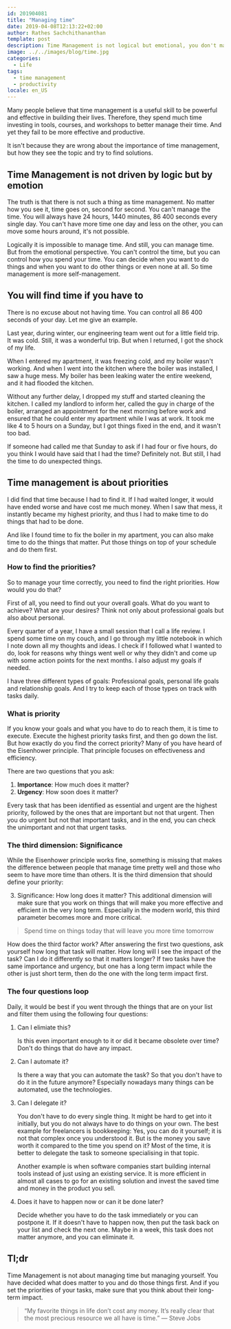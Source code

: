 ```yaml
---
id: 201904081
title: "Managing time"
date: 2019-04-08T12:13:22+02:00
author: Rathes Sachchithananthan
template: post
description: Time Management is not logical but emotional, you don't manage time, you manage yourself.
image: ../../images/blog/time.jpg
categories:
  - Life
tags:
  - time management
  - productivity
locale: en_US
---
```


Many people believe that time management is a useful skill to be powerful and effective in building their lives. Therefore, they spend much time investing in tools, courses, and workshops to better manage their time. And yet they fail to be more effective and productive.

It isn't because they are wrong about the importance of time management, but how they see the topic and try to find solutions.

## Time Management is not driven by logic but by emotion

The truth is that there is not such a thing as time management. No matter how you see it, time goes on, second for second. You can't manage the time. You will always have 24 hours, 1440 minutes, 86 400 seconds every single day. You can't have more time one day and less on the other, you can move some hours around, it's not possible.

Logically it is impossible to manage time. And still, you can manage time. But from the emotional perspective. You can't control the time, but you can control how you spend your time. You can decide when you want to do things and when you want to do other things or even none at all. So time management is more self-management.

## You will find time if you have to

There is no excuse about not having time. You can control all 86 400 seconds of your day. Let me give an example.

Last year, during winter, our engineering team went out for a little field trip. It was cold. Still, it was a wonderful trip. But when I returned, I got the shock of my life.

When I entered my apartment, it was freezing cold, and my boiler wasn't working. And when I went into the kitchen where the boiler was installed, I saw a huge mess. My boiler has been leaking water the entire weekend, and it had flooded the kitchen.

Without any further delay, I dropped my stuff and started cleaning the kitchen. I called my landlord to inform her, called the guy in charge of the boiler, arranged an appointment for the next morning before work and ensured that he could enter my apartment while I was at work. It took me like 4 to 5 hours on a Sunday, but I got things fixed in the end, and it wasn't too bad.

If someone had called me that Sunday to ask if I had four or five hours, do you think I would have said that I had the time? Definitely not. But still, I had the time to do unexpected things.

## Time management is about priorities

I did find that time because I had to find it. If I had waited longer, it would have ended worse and have cost me much money. When I saw that mess, it instantly became my highest priority, and thus I had to make time to do things that had to be done.

And like I found time to fix the boiler in my apartment, you can also make time to do the things that matter. Put those things on top of your schedule and do them first.

### How to find the priorities?

So to manage your time correctly, you need to find the right priorities. How would you do that?

First of all, you need to find out your overall goals. What do you want to achieve? What are your desires? Think not only about professional goals but also about personal.

Every quarter of a year, I have a small session that I call a life review. I spend some time on my couch, and I go through my little notebook in which I note down all my thoughts and ideas. I check if I followed what I wanted to do, look for reasons why things went well or why they didn't and come up with some action points for the next months. I also adjust my goals if needed.

I have three different types of goals: Professional goals, personal life goals and relationship goals. And I try to keep each of those types on track with tasks daily.

### What is priority

If you know your goals and what you have to do to reach them, it is time to execute. Execute the highest priority tasks first, and then go down the list.
But how exactly do you find the correct priority? Many of you have heard of the Eisenhower principle. That principle focuses on effectiveness and efficiency.

There are two questions that you ask:

1. **Importance**: How much does it matter?
2. **Urgency**: How soon does it
   matter?

Every task that has been identified as essential and urgent are the highest priority, followed by the ones that are important but not that urgent. Then you do urgent but not that important tasks, and in the end, you can check the unimportant and not that urgent tasks.

### The third dimension: Significance

While the Eisenhower principle works fine, something is missing that makes the difference between people that manage time pretty well and those who seem to have more time than others. It is the third dimension that should define your priority:

3. Significance: How long does it matter? This additional dimension will make sure that you work on things that will make you more effective and efficient in the very long term. Especially in the modern world, this third parameter becomes more and more critical.

> Spend time on things today that will leave you more time tomorrow

How does the third factor work? After answering the first two questions, ask yourself how long that task will matter. How long will I see the impact of the task? Can I do it differently so that it matters longer? If two tasks have the same importance and urgency, but one has a long term impact while the other is just short term, then do the one with the long term impact first.

### The four questions loop

Daily, it would be best if you went through the things that are on your list and filter them using the following four questions:

1. Can I elimiate this?

   Is this even important enough to it or did it became obsolete over time? Don't do things that do have any impact.

2. Can I automate it?

   Is there a way that you can automate the task? So that you don't have to do it in the future anymore? Especially nowadays many things can be automated, use the technologies.

3. Can I delegate it?

   You don't have to do every single thing. It might be hard to get into it initially, but you do not always have to do things on your own. The best example for freelancers is bookkeeping: Yes, you can do it yourself; it is not that complex once you understood it. But is the money you save worth it compared to the time you spend on it? Most of the time, it is better to delegate the task to someone specialising in that topic.

   Another example is when software companies start building internal tools instead of just using an existing service. It is more efficient in almost all cases to go for an existing solution and invest the saved time and money in the product you sell.

4. Does it have to happen now or can it be done later?

   Decide whether you have to do the task immediately or you can postpone it. If it doesn't have to happen now, then put the task back on your list and check the next one. Maybe in a week, this task does not matter anymore, and you can eliminate it.

## Tl;dr

Time Management is not about managing time but managing yourself. You have decided what does matter to you and do those things first. And if you set the priorities of your tasks, make sure that you think about their long-term impact.

> “My favorite things in life don’t cost any money. It’s really clear that the most precious resource we all have is time.” — Steve Jobs
